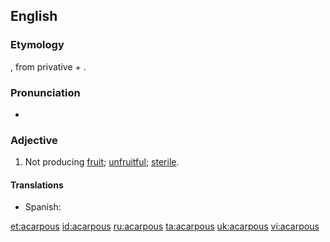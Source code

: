 ==English==

===Etymology===
{{etyl|grc|en}} {{term|ἄκαρπος||fruitless|tr=akarpos|lang=grc}}, from privative {{term|ἀ-|lang=grc}} + {{term|καρπός||fruit|tr=karpos|lang=grc}}.

===Pronunciation===
* {{IPA|/eɪ.ˈkɑɹ.pəs/}}

===Adjective===
{{en-adj|-}}

# {{context|botany|lang=en}} Not producing [[fruit]]; [[unfruitful]]; [[sterile]].

====Translations====
{{trans-top|not producing fruit}}
* Spanish: {{t+|es|acarpo}}
{{trans-mid}}
{{trans-bottom}}

[[et:acarpous]]
[[id:acarpous]]
[[ru:acarpous]]
[[ta:acarpous]]
[[uk:acarpous]]
[[vi:acarpous]]